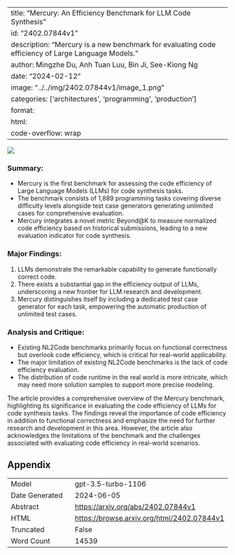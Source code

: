 
---
title: "Mercury: An Efficiency Benchmark for LLM Code Synthesis"
id: "2402.07844v1"
description: "Mercury is a new benchmark for evaluating code efficiency of Large Language Models."
author: Mingzhe Du, Anh Tuan Luu, Bin Ji, See-Kiong Ng
date: "2024-02-12"
image: "../../img/2402.07844v1/image_1.png"
categories: ['architectures', 'programming', 'production']
format:
  html:
    code-overflow: wrap
---

![](../../img/2402.07844v1/image_1.png)

### Summary:
- Mercury is the first benchmark for assessing the code efficiency of Large Language Models (LLMs) for code synthesis tasks.
- The benchmark consists of 1,889 programming tasks covering diverse difficulty levels alongside test case generators generating unlimited cases for comprehensive evaluation.
- Mercury integrates a novel metric Beyond@K to measure normalized code efficiency based on historical submissions, leading to a new evaluation indicator for code synthesis.

### Major Findings:
1. LLMs demonstrate the remarkable capability to generate functionally correct code.
2. There exists a substantial gap in the efficiency output of LLMs, underscoring a new frontier for LLM research and development.
3. Mercury distinguishes itself by including a dedicated test case generator for each task, empowering the automatic production of unlimited test cases.

### Analysis and Critique:
- Existing NL2Code benchmarks primarily focus on functional correctness but overlook code efficiency, which is critical for real-world applicability.
- The major limitation of existing NL2Code benchmarks is the lack of code efficiency evaluation.
- The distribution of code runtime in the real world is more intricate, which may need more solution samples to support more precise modeling.

The article provides a comprehensive overview of the Mercury benchmark, highlighting its significance in evaluating the code efficiency of LLMs for code synthesis tasks. The findings reveal the importance of code efficiency in addition to functional correctness and emphasize the need for further research and development in this area. However, the article also acknowledges the limitations of the benchmark and the challenges associated with evaluating code efficiency in real-world scenarios.

## Appendix

|          |          |
|----------|----------|
| Model     | gpt-3.5-turbo-1106       |
| Date Generated     | 2024-06-05       |
| Abstract | [https://arxiv.org/abs/2402.07844v1](https://arxiv.org/abs/2402.07844v1)        |
| HTML     | [https://browse.arxiv.org/html/2402.07844v1](https://browse.arxiv.org/html/2402.07844v1)       |
| Truncated       | False       |
| Word Count       | 14539       |